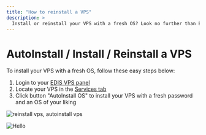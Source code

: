 ```yaml
---
title: "How to reinstall a VPS"
description: >
  Install or reinstall your VPS with a fresh OS? Look no further than EDIS Global! Our easy-to-use VPS panel and automated installation process make setting up your VPS a breeze. Simply log in to your account, locate your VPS, and click the "AutoInstall OS" button to choose the operating system of your choice. It's like having your own personal IT department at your fingertips!
---
```


 
# AutoInstall / Install / Reinstall a VPS

To install your VPS with a fresh OS, follow these easy steps below:

1.  Login to your [EDIS VPS panel](https://manage.edis.at/whmcs/clientarea.php)
2.  Locate your VPS in the [Services tab](https://manage.edis.at/whmcs/clientarea.php?action=services)
3.  Click button "AutoInstall OS" to install your VPS with a fresh password and an OS of your liking

![reinstall vps, autoinstall vps](https://glorious-snazzy-hot.media.strapiapp.com/reinstall_autoinstall_vps_edisglobal_9f06aea51c.gif)

<Image
  src='https://glorious-snazzy-hot.media.strapiapp.com/reinstall_autoinstall_vps_edisglobal_9f06aea51c.gif'
  alt='Hello'
  width={500}
  height={500}
/>
